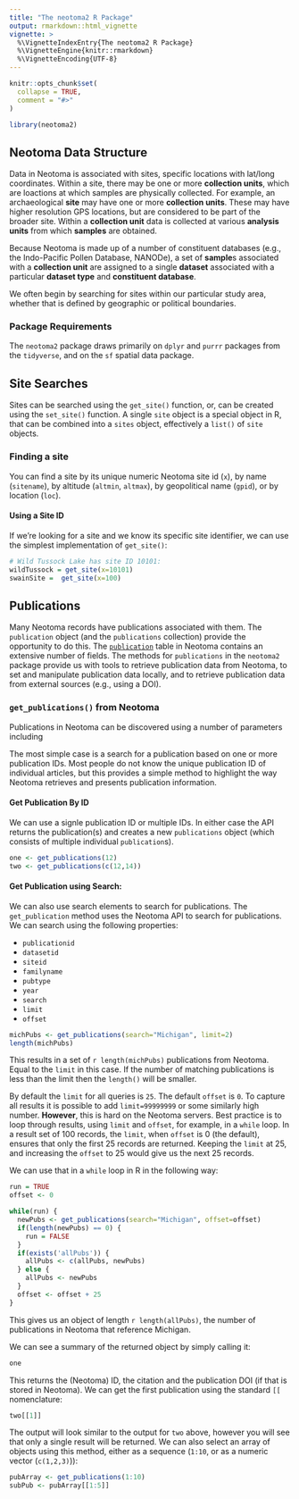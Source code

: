```yaml
---
title: "The neotoma2 R Package"
output: rmarkdown::html_vignette
vignette: >
  %\VignetteIndexEntry{The neotoma2 R Package}
  %\VignetteEngine{knitr::rmarkdown}
  %\VignetteEncoding{UTF-8}
---
```


```r
knitr::opts_chunk$set(
  collapse = TRUE,
  comment = "#>"
)
```

```r
library(neotoma2)
```

## Neotoma Data Structure

Data in Neotoma is associated with sites, specific locations with lat/long coordinates.  Within a site, there may be one or more **collection units**, which are loactions at which samples are physically collected.  For example, an archaeological **site** may have one or more **collection units**.  These may have higher resolution GPS locations, but are considered to be part of the broader site.  Within a **collection unit** data is collected at various **analysis units** from which **samples** are obtained.

Because Neotoma is made up of a number of constituent databases (e.g., the Indo-Pacific Pollen Database, NANODe), a set of **sample**s associated with a **collection unit** are assigned to a single **dataset** associated with a particular **dataset type** and **constituent database**.

We often begin by searching for sites within our particular study area, whether that is defined by geographic or political boundaries.

### Package Requirements

The `neotoma2` package draws primarily on `dplyr` and `purrr` packages from the `tidyverse`, and on the `sf` spatial data package.

## Site Searches

Sites can be searched using the `get_site()` function, or, can be created using the `set_site()` function. A single `site` object is a special object in R, that can be combined into a `sites` object, effectively a `list()` of `site` objects.

### Finding a site

You can find a site by its unique numeric Neotoma site id (`x`), by name (`sitename`), by altitude (`altmin`, `altmax`), by geopolitical name (`gpid`), or by location (`loc`).

#### Using a Site ID

If we're looking for a site and we know its specific site identifier, we can use the simplest implementation of `get_site()`:

```r
# Wild Tussock Lake has site ID 10101:
wildTussock = get_site(x=10101)
swainSite =  get_site(x=100)
```


## Publications

Many Neotoma records have publications associated with them.  The `publication` object (and the `publications` collection) provide the opportunity to do this.  The [`publication`](http://open.neotomadb.org/dbschema/tables/publications.html) table in Neotoma contains an extensive number of fields.  The methods for `publications` in the `neotoma2` package provide us with tools to retrieve publication data from Neotoma, to set and manipulate publication data locally, and to retrieve publication data from external sources (e.g., using a DOI).

### `get_publications()` from Neotoma

Publications in Neotoma can be discovered using a number of parameters including   

The most simple case is a search for a publication based on one or more publication IDs.  Most people do not know the unique publication ID of individual articles, but this provides a simple method to highlight the way Neotoma retrieves and presents publication information.

#### Get Publication By ID

We can use a signle publication ID or multiple IDs.  In either case the API returns the publication(s) and creates a new `publications` object (which consists of multiple individual `publication`s).  

```r
one <- get_publications(12)
two <- get_publications(c(12,14))
```

#### Get Publication using Search:

We can also use search elements to search for publications.  The `get_publication` method uses the Neotoma API to search for publications.  We can search using the following properties:

* `publicationid`
* `datasetid`
* `siteid`
* `familyname`
* `pubtype`
* `year`
* `search`
* `limit`
* `offset`

```r
michPubs <- get_publications(search="Michigan", limit=2)
length(michPubs)
```

This results in a set of `r length(michPubs)` publications from Neotoma.  Equal to the `limit` in this case.  If the number of matching publications is less than the limit then the `length()` will be smaller.

By default the `limit` for all queries is `25`.  The default `offset` is `0`.  To capture all results it is possible to add `limit=99999999` or some similarly high number.  **However**, this is hard on the Neotoma servers.  Best practice is to loop through results, using `limit` and `offset`, for example, in a `while` loop.  In a result set of 100 records, the `limit`, when `offset` is 0 (the default), ensures that only the first 25 records are returned.  Keeping the `limit` at 25, and increasing the `offset` to 25 would give us the next 25 records.

We can use that in a `while` loop in R in the following way:

```r
run = TRUE
offset <- 0

while(run) {
  newPubs <- get_publications(search="Michigan", offset=offset)
  if(length(newPubs) == 0) {
    run = FALSE
  }
  if(exists('allPubs')) {
    allPubs <- c(allPubs, newPubs)
  } else {
    allPubs <- newPubs
  }
  offset <- offset + 25
}
```

This gives us an object of length `r length(allPubs)`, the number of publications in Neotoma that reference Michigan.



We can see a summary of the returned object by simply calling it:

```r
one
```

This returns the (Neotoma) ID, the citation and the publication DOI (if that is stored in Neotoma).  We can get the first publication using the standard `[[` nomenclature:

```r
two[[1]]
```

The output will look similar to the output for `two` above, however you will see that only a single result will be returned.  We can also select an array of objects using this method, either as a sequence (`1:10`, or as a numeric vector (`c(1,2,3)`)):

```r
pubArray <- get_publications(1:10)
subPub <- pubArray[[1:5]]
```


